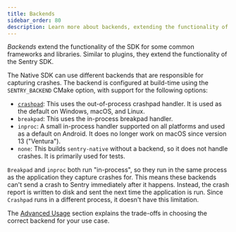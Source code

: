 ```yaml
---
title: Backends
sidebar_order: 80
description: Learn more about backends, extending the functionality of the Sentry SDK for crash reporting.
---
```


_Backends_ extend the functionality of the SDK for some common frameworks
and libraries. Similar to plugins, they extend the functionality of the Sentry
SDK.

The Native SDK can use different backends that are responsible for capturing
crashes. The backend is configured at build-time using the `SENTRY_BACKEND`
CMake option, with support for the following options:

- [`crashpad`](crashpad/): This uses the out-of-process crashpad handler.
  It is used as the default on Windows, macOS, and Linux.
- `breakpad`: This uses the in-process breakpad handler.
- `inproc`: A small in-process handler supported on all platforms
and used as a default on Android. It does no longer work on macOS since version 13 ("Ventura").
- `none`: This builds `sentry-native` without a backend, so it does not handle
  crashes. It is primarily used for tests.

`Breakpad` and `inproc` both run "in-process", so they run in the same process
as the application they capture crashes for. This means these backends can't
send a crash to Sentry immediately after it happens. Instead, the crash report is
written to disk and sent the next time the application is run. Since `Crashpad`
runs in a different process, it doesn't have this limitation.

The [Advanced Usage](/platforms/native/advanced-usage/backend-tradeoffs) section 
explains the trade-offs in choosing the correct backend for your use case.